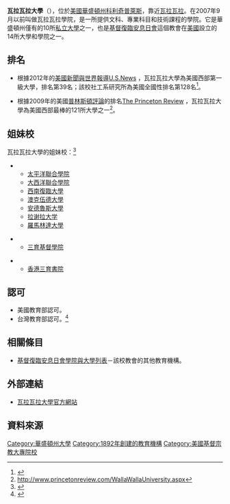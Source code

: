 {{not|瓦拉瓦拉社區學院}}

{{Infobox University
| Name =瓦拉瓦拉大學
| EnglishName =Walla Walla University
| SealImage =WWUsign.jpg
| SealInfo =
| Motto ="A community of faith and discovery committed to excellence in thought, generosity in service, beauty in expression, and faith in God."
| Established =1892年
| Type =私立
| President =John K. McVay
| Chancellor =
| Location ={{USA}}[[華盛頓州|華盛頓州]][[科利奇普萊斯_(華盛頓州)|科利奇普萊斯]]
| Campus =55 英畝
| AreaTotal =
| Department =
| Staff = 
| Faculty =
| Professor =
| Associate Professor =
| Assistant Professor =
| Lecturer =
| Student =1,900
| Undergraduate =1,900
| Postgraduate =
| Adult education =
| Distance education =
| 4-year technological program =
| 2-year technological program =
| Affiliations =
| Colors =[[綠色|綠色]]和[[紅色|紅色]] 
| Website =http://www.wallawalla.edu/
}}

'''瓦拉瓦拉大學'''（{{lang-en|'''Walla Walla University'''}}），位於[[美國|美國]][[華盛頓州|華盛頓州]][[科利奇普萊斯_(華盛頓州)|科利奇普萊斯]]，靠近[[瓦拉瓦拉_(華盛頓州)|瓦拉瓦拉]]。在2007年9月以前叫做瓦拉瓦拉學院，是一所提供文科、專業科目和技術課程的學院。它是華盛頓州僅有的10所[[私立大學|私立大學]]之一，也是[[基督復臨安息日會|基督復臨安息日會]]這個教會在[[美國|美國]]設立的14所大學和學院之一。

== 排名 ==
*根據2012年的[[美國新聞與世界報導|美國新聞與世界報導]][http://www.usnews.com/ U.S.News] {{Wayback|url=http://www.usnews.com/ |date=20180421033544 }}，瓦拉瓦拉大學為美國西部第一級大學，排名第39名；該校社工系研究所為美國全國性排名第128名<ref>{{Cite web |url=http://colleges.usnews.rankingsandreviews.com/best-colleges/walla-walla-university-236896/overall-rankings |title=存档副本 |access-date=2011-12-10 |archive-date=2016-01-07 |archive-url=https://web.archive.org/web/20160107123551/http://colleges.usnews.rankingsandreviews.com/best-colleges/walla-walla-university-236896/overall-rankings |dead-url=no }}</ref>。

*根據2009年的美國[[普林斯頓評論|普林斯頓評論]]的排名[http://www.princetonreview.com/ The Princeton Review] {{Wayback|url=http://www.princetonreview.com/ |date=20211112210723 }}，瓦拉瓦拉大學為美國西部最棒的121所大學之一<ref>http://www.princetonreview.com/WallaWallaUniversity.aspx</ref>。

== 姐妹校 ==
瓦拉瓦拉大學的姐妹校：<ref>{{Cite web |url=http://en.wikipedia.org/wiki/List_of_Seventh-day_Adventist_colleges_and_universities |title=存档副本 |accessdate=2009-09-20 |archive-date=2010-04-29 |archive-url=https://web.archive.org/web/20100429141804/http://en.wikipedia.org/wiki/List_of_Seventh-day_Adventist_colleges_and_universities |dead-url=no }}</ref>

*{{USA}}
**[[太平洋聯合學院|太平洋聯合學院]]
**[[大西洋聯合學院|大西洋聯合學院]]
**[[西南復臨大學|西南復臨大學]] 
**[[澳克伍德大學|澳克伍德大學]]
**[[安德魯斯大學|安德魯斯大學]] 
**[[拉谢拉大学|拉谢拉大学]]
**[[羅馬林達大學|羅馬林達大學]]

*{{TWN}}
**[[三育基督學院|三育基督學院]]

*{{HKG}}
**[[香港三育書院|香港三育書院]]

== 認可 ==
*美國教育部認可。
*台灣教育部認可。<ref>{{cite web |url=http://www.ustudy.org.tw/USACOLLEGE/college/WA.htm |title=存档副本 |accessdate=2009-11-01 |deadurl=yes |archiveurl=https://web.archive.org/web/20081206184722/http://www.ustudy.org.tw/USACOLLEGE/college/WA.htm |archivedate=2008-12-06 }}</ref>

== 相關條目 ==
*[[基督復臨安息日會學院與大學列表|基督復臨安息日會學院與大學列表]]－該校教會的其他教育機構。

==外部連結==
*[http://www.wallawalla.edu/ 瓦拉瓦拉大學官方網站] {{Wayback|url=http://www.wallawalla.edu/ |date=20210420162439 }}

==資料來源==
<references/>

{{DEFAULTSORT:Walla Walla University}}
[[Category:華盛頓州大學|Category:華盛頓州大學]]
[[Category:1892年創建的教育機構|Category:1892年創建的教育機構]]
[[Category:美國基督宗教大專院校|Category:美國基督宗教大專院校]]